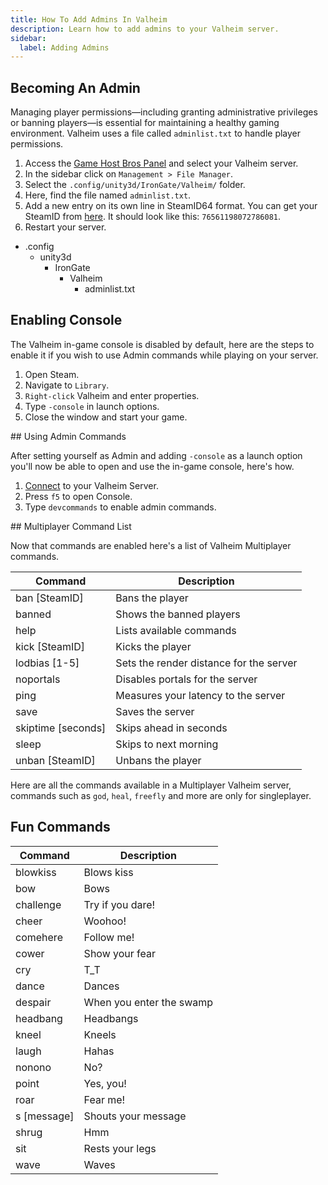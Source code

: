 ```yaml
---
title: How To Add Admins In Valheim
description: Learn how to add admins to your Valheim server.
sidebar:
  label: Adding Admins
---
```


## Becoming An Admin

Managing player permissions—including granting administrative privileges or banning players—is essential for maintaining a healthy gaming environment. Valheim uses a file called `adminlist.txt` to handle player permissions.
<Steps>
1. Access the [Game Host Bros Panel](https://panel.gamehostbros.com/) and select your Valheim server.
2. In the sidebar click on `Management > File Manager`.
3. Select the `.config/unity3d/IronGate/Valheim/` folder.
4. Here, find the file named `adminlist.txt`.
5. Add a new entry on its own line in SteamID64 format. You can get your SteamID from [here](https://steamid.io/). It should look like this: `76561198072786081`.
6. Restart your server.
</Steps>
<FileTree>

- .config
  - unity3d
    - IronGate
      - Valheim
        - adminlist.txt

</FileTree>


## Enabling Console

The Valheim in-game console is disabled by default, here are the steps to enable it if you wish to use Admin commands while playing on your server.
<Steps>
1. Open Steam.
2. Navigate to `Library`.
3. `Right-click` Valheim and enter properties.
4. Type `-console` in launch options.
5. Close the window and start your game.
</Steps>
## Using Admin Commands

After setting yourself as Admin and adding `-console` as a launch option you'll now be able to open and use the in-game console, here's how.
<Steps>
1. [Connect](https://guides.gamehostbros.com/games/valheim/connect-to-your-server/) to your Valheim Server.
2. Press `f5` to open Console.
3. Type `devcommands` to enable admin commands.
</Steps>
## Multiplayer Command List

Now that commands are enabled here's a list of Valheim Multiplayer commands.

| Command                     | Description                                    |
|-----------------------------|------------------------------------------------|
| ban [SteamID]        | Bans the player                                |
| banned                      | Shows the banned players                       |
| help                        | Lists available commands                       |
| kick [SteamID]       | Kicks the player                               |
| lodbias [1-5]               | Sets the render distance for the server        |
| noportals                   | Disables portals for the server                |
| ping                        | Measures your latency to the server            |
| save                        | Saves the server                               |
| skiptime [seconds]          | Skips ahead in seconds                         |
| sleep                       | Skips to next morning                          |
| unban [SteamID]      | Unbans the player                              |


Here are all the commands available in a Multiplayer Valheim server, commands such as `god`, `heal`, `freefly` and more are only for singleplayer.

## Fun Commands

| Command           | Description                     |
|-------------------|---------------------------------|
| blowkiss          | Blows kiss                      |
| bow               | Bows                            |
| challenge         | Try if you dare!                |
| cheer             | Woohoo!                         |
| comehere          | Follow me!                      |
| cower             | Show your fear                  |
| cry               | T_T                             |
| dance             | Dances                          |
| despair           | When you enter the swamp        |
| headbang          | Headbangs                       |
| kneel             | Kneels                          |
| laugh             | Hahas                           |
| nonono            | No?                             |
| point             | Yes, you!                       |
| roar              | Fear me!                        |
| s [message]       | Shouts your message             |
| shrug             | Hmm                             |
| sit               | Rests your legs                 |
| wave              | Waves                           |

